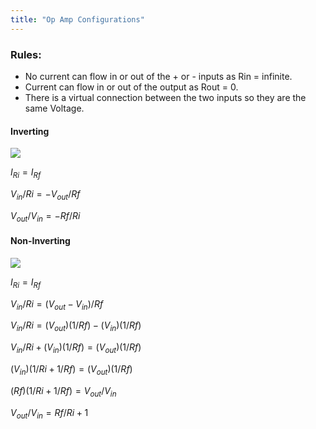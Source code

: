 ```yaml
---
title: "Op Amp Configurations"
---
```


### Rules:

- No current can flow in or out of the + or - inputs as Rin = infinite.
- Current can flow in or out of the output as Rout = 0.
- There is a virtual connection between the two inputs so they are the same Voltage.

#### Inverting 

![](assets/d-OpAmpInvertingGeneric.JPG)

$I_{Ri} = I_{Rf}$

$V_{in}/Ri = -V_{out}/Rf$

$V_{out}/V_{in} = -Rf/Ri$

#### Non-Inverting

![](assets/d-OpAmpNonInvertingGeneric.JPG)

$I_{Ri} = I_{Rf}$

$V_{in}/Ri = (V_{out} - V_{in})/Rf$

$V_{in}/Ri = (V_{out})(1/Rf) - (V_{in})(1/Rf)$

$V_{in}/Ri + (V_{in})(1/Rf) = (V_{out})(1/Rf)$

$(V_{in})(1/Ri + 1/Rf) = (V_{out})(1/Rf)$

$(Rf)(1/Ri + 1/Rf) = V_{out}/V_{in}$

$V_{out}/V_{in} = Rf/Ri + 1$



